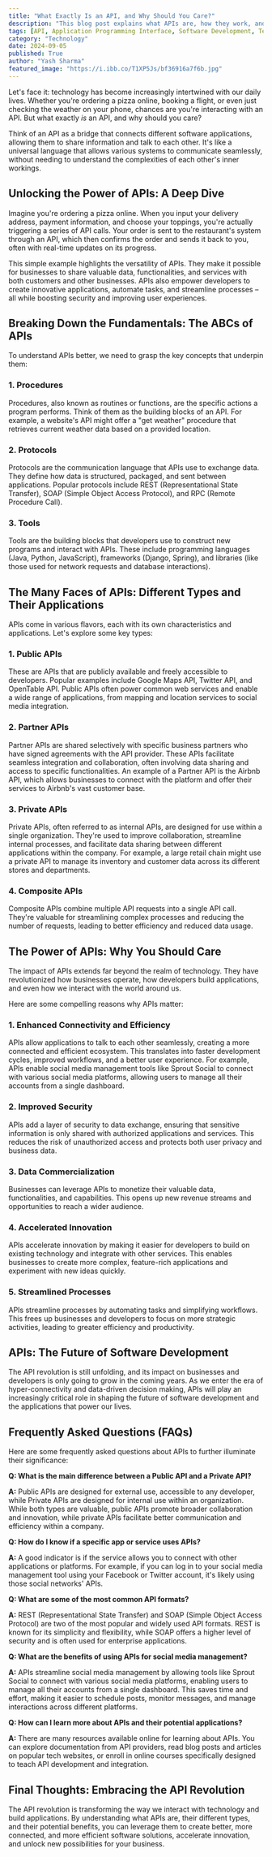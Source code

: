 ```yaml
---
title: "What Exactly Is an API, and Why Should You Care?"
description: "This blog post explains what APIs are, how they work, and why they are essential for businesses and developers. Learn about different types of APIs, their applications, and how they drive innovation and efficiency."
tags: [API, Application Programming Interface, Software Development, Technology, Web Development, Data Integration, Innovation, Efficiency, Connectivity, Business, Programming]
category: "Technology"
date: 2024-09-05
published: True
author: "Yash Sharma"
featured_image: "https://i.ibb.co/T1XP5Js/bf36916a7f6b.jpg"
---
```



Let's face it: technology has become increasingly intertwined with our daily lives. Whether you're ordering a pizza online, booking a flight, or even just checking the weather on your phone, chances are you're interacting with an API. But what exactly *is* an API, and why should you care?

Think of an API as a bridge that connects different software applications, allowing them to share information and talk to each other. It's like a universal language that allows various systems to communicate seamlessly, without needing to understand the complexities of each other's inner workings.

## Unlocking the Power of APIs: A Deep Dive

Imagine you're ordering a pizza online. When you input your delivery address, payment information, and choose your toppings, you're actually triggering a series of API calls. Your order is sent to the restaurant's system through an API, which then confirms the order and sends it back to you, often with real-time updates on its progress.

This simple example highlights the versatility of APIs. They make it possible for businesses to share valuable data, functionalities, and services with both customers and other businesses. APIs also empower developers to create innovative applications, automate tasks, and streamline processes – all while boosting security and improving user experiences.

## Breaking Down the Fundamentals: The ABCs of APIs

To understand APIs better, we need to grasp the key concepts that underpin them:

### 1. Procedures

Procedures, also known as routines or functions, are the specific actions a program performs. Think of them as the building blocks of an API. For example, a website's API might offer a "get weather" procedure that retrieves current weather data based on a provided location.

### 2. Protocols

Protocols are the communication language that APIs use to exchange data. They define how data is structured, packaged, and sent between applications. Popular protocols include REST (Representational State Transfer), SOAP (Simple Object Access Protocol), and RPC (Remote Procedure Call).

### 3. Tools

Tools are the building blocks that developers use to construct new programs and interact with APIs. These include programming languages (Java, Python, JavaScript), frameworks (Django, Spring), and libraries (like those used for network requests and database interactions).

## The Many Faces of APIs: Different Types and Their Applications

APIs come in various flavors, each with its own characteristics and applications. Let's explore some key types:

### 1. Public APIs

These are APIs that are publicly available and freely accessible to developers.  Popular examples include Google Maps API, Twitter API, and OpenTable API. Public APIs often power common web services and enable a wide range of applications, from mapping and location services to social media integration.

### 2. Partner APIs

Partner APIs are shared selectively with specific business partners who have signed agreements with the API provider. These APIs facilitate seamless integration and collaboration, often involving data sharing and access to specific functionalities. An example of a Partner API is the Airbnb API, which allows businesses to connect with the platform and offer their services to Airbnb's vast customer base.

### 3. Private APIs

Private APIs, often referred to as internal APIs, are designed for use within a single organization. They're used to improve collaboration, streamline internal processes, and facilitate data sharing between different applications within the company. For example, a large retail chain might use a private API to manage its inventory and customer data across its different stores and departments.

### 4. Composite APIs

Composite APIs combine multiple API requests into a single API call. They're valuable for streamlining complex processes and reducing the number of requests, leading to better efficiency and reduced data usage.

## The Power of APIs: Why You Should Care

The impact of APIs extends far beyond the realm of technology.  They have revolutionized how businesses operate, how developers build applications, and even how we interact with the world around us.

Here are some compelling reasons why APIs matter:

### 1. Enhanced Connectivity and Efficiency

APIs allow applications to talk to each other seamlessly, creating a more connected and efficient ecosystem. This translates into faster development cycles, improved workflows, and a better user experience. For example, APIs enable social media management tools like Sprout Social to connect with various social media platforms, allowing users to manage all their accounts from a single dashboard.

### 2. Improved Security

APIs add a layer of security to data exchange, ensuring that sensitive information is only shared with authorized applications and services. This reduces the risk of unauthorized access and protects both user privacy and business data.

### 3. Data Commercialization

Businesses can leverage APIs to monetize their valuable data, functionalities, and capabilities. This opens up new revenue streams and opportunities to reach a wider audience.

### 4. Accelerated Innovation

APIs accelerate innovation by making it easier for developers to build on existing technology and integrate with other services. This enables businesses to create more complex, feature-rich applications and experiment with new ideas quickly.

### 5. Streamlined Processes

APIs streamline processes by automating tasks and simplifying workflows. This frees up businesses and developers to focus on more strategic activities, leading to greater efficiency and productivity.

## APIs: The Future of Software Development

The API revolution is still unfolding, and its impact on businesses and developers is only going to grow in the coming years. As we enter the era of hyper-connectivity and data-driven decision making, APIs will play an increasingly critical role in shaping the future of software development and the applications that power our lives.

## Frequently Asked Questions (FAQs)

Here are some frequently asked questions about APIs to further illuminate their significance:

**Q: What is the main difference between a Public API and a Private API?**

**A:**  Public APIs are designed for external use, accessible to any developer, while Private APIs are designed for internal use within an organization. While both types are valuable, public APIs promote broader collaboration and innovation, while private APIs facilitate better communication and efficiency within a company.

**Q: How do I know if a specific app or service uses APIs?**

**A:**  A good indicator is if the service allows you to connect with other applications or platforms. For example, if you can log in to your social media management tool using your Facebook or Twitter account, it's likely using those social networks' APIs.

**Q: What are some of the most common API formats?**

**A:**  REST (Representational State Transfer) and SOAP (Simple Object Access Protocol) are two of the most popular and widely used API formats. REST is known for its simplicity and flexibility, while SOAP offers a higher level of security and is often used for enterprise applications.

**Q: What are the benefits of using APIs for social media management?**

**A:**  APIs streamline social media management by allowing tools like Sprout Social to connect with various social media platforms, enabling users to manage all their accounts from a single dashboard. This saves time and effort, making it easier to schedule posts, monitor messages, and manage interactions across different platforms.

**Q: How can I learn more about APIs and their potential applications?**

**A:**  There are many resources available online for learning about APIs. You can explore documentation from API providers, read blog posts and articles on popular tech websites, or enroll in online courses specifically designed to teach API development and integration.

## Final Thoughts: Embracing the API Revolution

The API revolution is transforming the way we interact with technology and build applications. By understanding what APIs are, their different types, and their potential benefits, you can leverage them to create better, more connected, and more efficient software solutions, accelerate innovation, and unlock new possibilities for your business.
